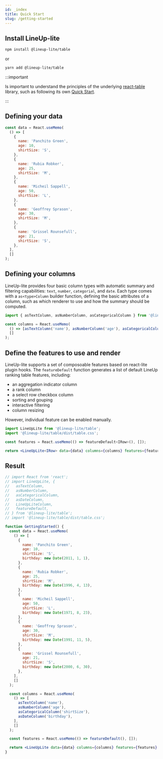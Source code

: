 ```yaml
---
id: _index
title: Quick Start
slug: /getting-started
---
```


## Install LineUp-lite

```sh
npm install @lineup-lite/table
```

or

```sh
yarn add @lineup-lite/table
```

:::important

Is important to understand the principles of the underlying [react-table](https://react-table.tanstack.com/) library, such as following its own [Quick Start](https://react-table.tanstack.com/docs/quick-start).

:::

## Defining your data

```js
const data = React.useMemo(
  () => [
    {
      name: 'Panchito Green',
      age: 10,
      shirtSize: 'S',
    },
    {
      name: 'Rubia Robker',
      age: 25,
      shirtSize: 'M',
    },
    {
      name: 'Micheil Sappell',
      age: 50,
      shirtSize: 'L',
    },
    {
      name: 'Geoffrey Sprason',
      age: 30,
      shirtSize: 'M',
    },
    {
      name: 'Grissel Rounsefull',
      age: 21,
      shirtSize: 'S',
    },
  ],
  []
);
```

## Defining your columns

LineUp-lite provides four basic column types with automatic summary and filtering capabilities:
`text`, `number`, `categorial`, and `date`. Each type comes with a `as<type>Column` builder function,
defining the basic attributes of a column, such as which renderer to use and how the summary should be computed.

```js
import { asTextColumn, asNumberColumn, asCategoricalColumn } from '@lineup-lite/table';

const columns = React.useMemo(
  () => [asTextColumn('name'), asNumberColumn('age'), asCategoricalColumn('shirtSize')],
  []
);
```

## Define the features to use and render

LineUp-lite supports a set of composoable features based on react-lite plugin hooks.
The `featureDefault` function generates a list of default LineUp ranking table features, including:

- an aggregation indicator column
- a rank column
- a select row checkbox column
- sorting and gouping
- interactive filtering
- column resizing

However, individual feature can be enabled manually.

```jsx
import LineUpLite from '@lineup-lite/table';
import '@lineup-lite/table/dist/table.css';

const features = React.useMemo(() => featureDefault<IRow>(), []);

return <LineUpLite<IRow> data={data} columns={columns} features={features} />;
```

## Result

```jsx live
// import React from 'react';
// import LineUpLite, {
//   asTextColumn,
//   asNumberColumn,
//   asCategoricalColumn,
//   asDateColumn,
//   LineUpLiteColumn,
//   featureDefault,
// } from '@lineup-lite/table';
// import '@lineup-lite/table/dist/table.css';

function GettingStarted() {
  const data = React.useMemo(
    () => [
      {
        name: 'Panchito Green',
        age: 10,
        shirtSize: 'S',
        birthday: new Date(2011, 1, 1),
      },
      {
        name: 'Rubia Robker',
        age: 25,
        shirtSize: 'M',
        birthday: new Date(1996, 4, 13),
      },
      {
        name: 'Micheil Sappell',
        age: 50,
        shirtSize: 'L',
        birthday: new Date(1971, 8, 23),
      },
      {
        name: 'Geoffrey Sprason',
        age: 30,
        shirtSize: 'M',
        birthday: new Date(1991, 11, 5),
      },
      {
        name: 'Grissel Rounsefull',
        age: 21,
        shirtSize: 'S',
        birthday: new Date(2000, 6, 30),
      },
    ],
    []
  );

  const columns = React.useMemo(
    () => [
      asTextColumn('name'),
      asNumberColumn('age'),
      asCategoricalColumn('shirtSize'),
      asDateColumn('birthday'),
    ],
    []
  );

  const features = React.useMemo(() => featureDefault(), []);

  return <LineUpLite data={data} columns={columns} features={features} />;
}
```
